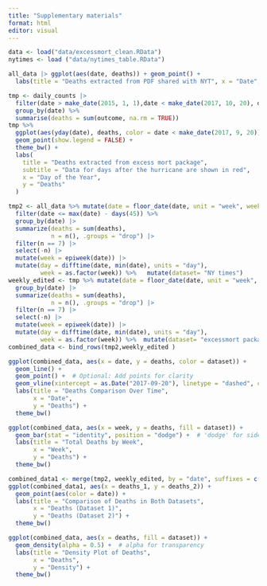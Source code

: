 ```yaml
---
title: "Supplementary materials"
format: html
editor: visual
---
```

```r
data <- load("data/excessmort_clean.RData")
nytimes <- load ("data/nytimes_table.RData")
```

```r
all_data |> ggplot(aes(date, deaths)) + geom_point() + 
  labs(title = "Deaths extracted from PDF shared with NYT", x = "Date", y = "Deaths")
```

```r
tmp <- daily_counts |> 
  filter(date > make_date(2015, 1, 1),date < make_date(2017, 10, 20), date <= max(date) - days(45) ) |> 
  group_by(date) %>%
  summarise(deaths = sum(outcome, na.rm = TRUE)) 
tmp %>%
  ggplot(aes(yday(date), deaths, color = date < make_date(2017, 9, 20))) +  
  geom_point(show.legend = FALSE) +
  theme_bw() +
  labs(
    title = "Deaths extracted from excess mort package", 
    subtitle = "Data for days after the hurricane are shown in red", 
    x = "Day of the Year", 
    y = "Deaths"
  )
```

```r
tmp2 <- all_data %>% mutate(date = floor_date(date, unit = "week", week_start = 3)) |> 
  filter(date <= max(date) - days(45)) %>% 
  group_by(date) |>
  summarize(deaths = sum(deaths), 
            n = n(), .groups = "drop") |>
  filter(n == 7) |>
  select(-n) |>
  mutate(week = epiweek(date)) |>
  mutate(day = difftime(date, min(date), units = "day"),
         week = as.factor(week)) %>%   mutate(dataset= "NY times") 
weekly_edited <- tmp %>% mutate(date = floor_date(date, unit = "week", week_start = 3)) |>
  group_by(date) |>
  summarize(deaths = sum(deaths), 
            n = n(), .groups = "drop") |>
  filter(n == 7) |>
  select(-n) |>
  mutate(week = epiweek(date)) |>
  mutate(day = difftime(date, min(date), units = "day"),
         week = as.factor(week)) %>%  mutate(dataset= "excessmort package")
combined_data <- bind_rows(tmp2,weekly_edited )  
```


```r
ggplot(combined_data, aes(x = date, y = deaths, color = dataset)) +
  geom_line() + 
  geom_point() +  # Optional: Add points for clarity
  geom_vline(xintercept = as.Date("2017-09-20"), linetype = "dashed", color = "grey", linewidth = 0.8)+
  labs(title = "Deaths Comparison Over Time",
       x = "Date",
       y = "Deaths") +
  theme_bw()
```

```r
ggplot(combined_data, aes(x = week, y = deaths, fill = dataset)) +
  geom_bar(stat = "identity", position = "dodge") +  # 'dodge' for side-by-side bars
  labs(title = "Total Deaths by Week",
       x = "Week",
       y = "Deaths") +
  theme_bw()
```

```r
combined_data1 <- merge(tmp2, weekly_edited, by = "date", suffixes = c("_1", "_2"))
ggplot(combined_data1, aes(x = deaths_1, y = deaths_2)) +
  geom_point(aes(color = date)) +
  labs(title = "Comparison of Deaths in Both Datasets",
       x = "Deaths (Dataset 1)",
       y = "Deaths (Dataset 2)") +
  theme_bw()
```
```r
ggplot(combined_data, aes(x = deaths, fill = dataset)) +
  geom_density(alpha = 0.5) +  # alpha for transparency
  labs(title = "Density Plot of Deaths",
       x = "Deaths",
       y = "Density") +
  theme_bw()
```

